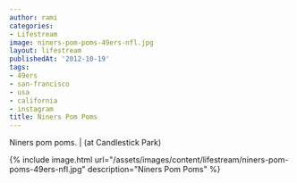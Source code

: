 ```yaml
---
author: rami
categories:
- Lifestream
image: niners-pom-poms-49ers-nfl.jpg
layout: lifestream
publishedAt: '2012-10-19'
tags:
- 49ers
- san-francisco
- usa
- california
- instagram
title: Niners Pom Poms
---
```


Niners pom poms. | (at Candlestick Park)

{% include image.html url="/assets/images/content/lifestream/niners-pom-poms-49ers-nfl.jpg" description="Niners Pom Poms" %}